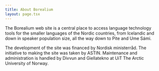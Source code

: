 ```yaml
---
title: About Borealium
layout: page.tsx
---
```


The Borealium web site is a central place to access language technology tools for the smaller languages of the Nordic countries, from Icelandic and down in speaker population size, all the way down to Pite and Ume Sámi.

The development of the site was financed by Nordisk ministerråd. The initiative to making the site was taken by ASTIN. Maintenance and administration is handled by Divvun and Giellatekno at UiT The Arctic University of Norway.
